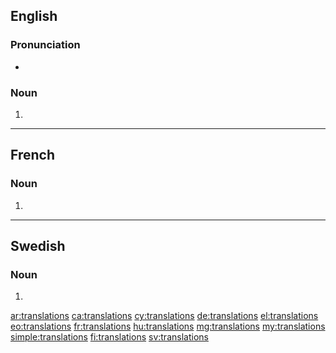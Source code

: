 {{selfref|See also [[Wiktionary:Translations]]}}
==English==

===Pronunciation===
* {{audio|en-us-translations.ogg|Audio (US)|lang=en}}

===Noun===
{{head|en|plural}} {{g|p}}

# {{plural of|translation|lang=en}}

----

==French==

===Noun===
{{head|fr|plural}} {{g|f-p}}

# {{plural of|translation|lang=fr}}

----

==Swedish==

===Noun===
{{head|sv|noun form}}

# {{sv-noun-form-indef-gen|translation}}

[[ar:translations]]
[[ca:translations]]
[[cy:translations]]
[[de:translations]]
[[el:translations]]
[[eo:translations]]
[[fr:translations]]
[[hu:translations]]
[[mg:translations]]
[[my:translations]]
[[simple:translations]]
[[fi:translations]]
[[sv:translations]]